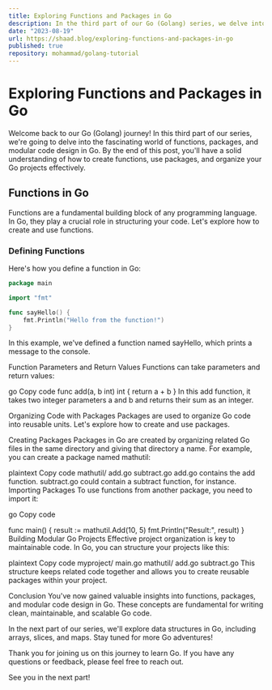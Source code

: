 ```yaml
---
title: Exploring Functions and Packages in Go
description: In the third part of our Go (Golang) series, we delve into functions, packages, and modular code design in Go. Learn how to create functions, use packages, and organize your Go projects effectively.
date: "2023-08-19"
url: https://shaad.blog/exploring-functions-and-packages-in-go
published: true
repository: mohammad/golang-tutorial
---
```



# Exploring Functions and Packages in Go

Welcome back to our Go (Golang) journey! In this third part of our series, we're going to delve into the fascinating world of functions, packages, and modular code design in Go. By the end of this post, you'll have a solid understanding of how to create functions, use packages, and organize your Go projects effectively.

## Functions in Go

Functions are a fundamental building block of any programming language. In Go, they play a crucial role in structuring your code. Let's explore how to create and use functions.

### Defining Functions

Here's how you define a function in Go:

```go
package main

import "fmt"

func sayHello() {
    fmt.Println("Hello from the function!")
}
```
In this example, we've defined a function named sayHello, which prints a message to the console.

Function Parameters and Return Values
Functions can take parameters and return values:

go
Copy code
func add(a, b int) int {
    return a + b
}
In this add function, it takes two integer parameters a and b and returns their sum as an integer.

Organizing Code with Packages
Packages are used to organize Go code into reusable units. Let's explore how to create and use packages.

Creating Packages
Packages in Go are created by organizing related Go files in the same directory and giving that directory a name. For example, you can create a package named mathutil:

plaintext
Copy code
mathutil/
    add.go
    subtract.go
add.go contains the add function.
subtract.go could contain a subtract function, for instance.
Importing Packages
To use functions from another package, you need to import it:

go
Copy code

func main() {
    result := mathutil.Add(10, 5)
    fmt.Println("Result:", result)
}
Building Modular Go Projects
Effective project organization is key to maintainable code. In Go, you can structure your projects like this:

plaintext
Copy code
myproject/
    main.go
    mathutil/
        add.go
        subtract.go
This structure keeps related code together and allows you to create reusable packages within your project.

Conclusion
You've now gained valuable insights into functions, packages, and modular code design in Go. These concepts are fundamental for writing clean, maintainable, and scalable Go code.

In the next part of our series, we'll explore data structures in Go, including arrays, slices, and maps. Stay tuned for more Go adventures!

Thank you for joining us on this journey to learn Go. If you have any questions or feedback, please feel free to reach out.

See you in the next part!

